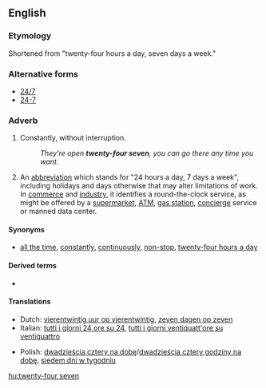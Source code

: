 ==English==

===Etymology===
Shortened from "twenty-four hours a day, seven days a week."

===Alternative forms===
* [[24/7]]
* [[24-7]]

===Adverb===
{{en-adv|pos=[[twenty-four]] [[seven]]}}

# {{colloquial}} Constantly, without interruption.
#: ''They're open '''twenty-four seven''', you can go there any time you want.''
# An [[w:abbreviation|abbreviation]] which stands for "24 hours a day, 7 days a week", including holidays and days otherwise that may alter limitations of work.  In [[w:commerce|commerce]] and [[w:industry|industry]], it identifies a round-the-clock service, as might be offered by a [[w:supermarket|supermarket]], [[w:ATM|ATM]], [[w:Filling station|gas station]], [[w:concierge|concierge]] service or manned data center.

====Synonyms====
* [[all the time]], [[constantly]], [[continuously]], [[non-stop]], [[twenty-four hours a day]]

====Derived terms====
* {{l|en|twenty-five/eight}} {{qual|colloquial}}

====Translations====
{{trans-top|constantly}}
* Dutch: [[vierentwintig uur op vierentwintig]], [[zeven dagen op zeven]]
* Italian: [[tutti i giorni 24 ore su 24]], [[tutti i giorni ventiquatt'ore su ventiquattro]]
{{trans-mid}}
* Polish: [[dwadzieścia cztery na dobę]]/[[dwadzieścia cztery godziny na dobę]], [[siedem dni w tygodniu]]
{{trans-bottom}}

[[hu:twenty-four seven]]